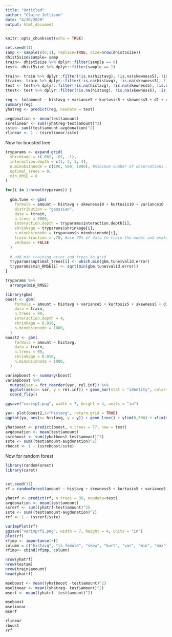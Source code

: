 ```yaml
---
title: "Untitled"
author: "Claire Jellison"
date: "4/30/2020"
output: html_document
---
```


```r
knitr::opts_chunk$set(echo = TRUE)
```


```r
set.seed(11)
samp <- sample(c(0,1), replace=TRUE, size=nrow(dhist5size))
dhist5size$sample= samp
train<- dhist5size %>% dplyr::filter(sample == 0)
test<- dhist5size %>% dplyr::filter(sample == 1)

train<- train %>% dplyr::filter(!is.na(histavg), !is.na(skewness5), !is.na(kurtosis5), !is.na(variance5), !is.na(d1), !is.na(d5), !is.na(is_female))
ttrain<- train %>% dplyr::filter(!is.na(histavg), !is.na(skewness5), !is.na(kurtosis5), !is.na(variance5), !is.na(d1), !is.na(d5), !is.na(gender))
test <- test%>% dplyr::filter(!is.na(histavg), !is.na(skewness5), !is.na(kurtosis5), !is.na(variance5), !is.na(d1), !is.na(d5), !is.na(is_female))
ttest<- test %>% dplyr::filter(!is.na(histavg), !is.na(skewness5), !is.na(kurtosis5), !is.na(variance5), !is.na(d1), !is.na(d5), !is.na(gender))
```

```r
reg <- lm(amount ~ histavg + variance5 + kurtosis5 + skewness5 + d1 + d5 + is_female, data = train)
summary(reg)
yhatreg <- predict(reg, newdata = test)

avgdonation <- mean(test$amount)
ssrelinear <- sum((yhatreg-test$amount)^2)
sste<- sum((test$amount-avgdonation)^2)
rlinear <- 1 - (ssrelinear/sste)

```

Now for boosted tree
```r
tryparams <- expand.grid(
  shrinkage = c(.001, .01, .1),
  interaction.depth = c(1, 2, 3, 4),
  n.minobsinnode = c(100, 500, 1000), #minimum number of observations in node 
  optimal_trees = 0,         
  min_RMSE = 0                   
)

for(i in 1:nrow(tryparams)) {
  
  gbm.tune <- gbm(
    formula = amount ~ histavg + skewness10 + kurtosis10 + variance10 + d1 + d10 + is_female,
    distribution = "gaussian",
    data = ttrain,
    n.trees = 5000,
    interaction.depth = tryparams$interaction.depth[i],
    shrinkage = tryparams$shrinkage[i],
    n.minobsinnode = tryparams$n.minobsinnode[i],
    train.fraction = .70, #use 70% of data to train the model and evaluate on the other 30% 
    verbose = FALSE
  )
  
  # add min training error and trees to grid
  tryparams$optimal_trees[i] <- which.min(gbm.tune$valid.error)
  tryparams$min_RMSE[i] <- sqrt(min(gbm.tune$valid.error))
}

tryparams %>% 
  arrange(min_RMSE) 
```


```r
library(gbm)
boost <- gbm(
    formula = amount ~ histavg + variance5 + kurtosis5 + skewness5 + d1 + d5 + is_female,
    data = train,
    n.trees = 99,
    interaction.depth = 4,
    shrinkage = 0.010,
    n.minobsinnode = 1000,
  )
boost2 <- gbm(
    formula = amount ~ histavg,
    data = train,
    n.trees = 99,
    shrinkage = 0.010,
    n.minobsinnode = 1000,
  )

varimpboost <- summary(boost)
varimpboost %>% 
  mutate(var = fct_reorder(var, rel.inf)) %>%
  ggplot(aes(x= var, y = rel.inf)) + geom_bar(stat = "identity", color="steelblue", fill="white") +
  coord_flip() 

ggsave("varimp1.png", width = 7, height = 4, units = "in")

ya<- plot(boost2,i="histavg", return.grid = TRUE)
ggplot(ya, aes(x= histavg, y = y)) + geom_line() + ylim(0,500) + xlim(0,3000)

```

```r
yhatboost <- predict(boost, n.trees = 77, new = test)
avgdonation <- mean(test$amount)
ssreboost <- sum((yhatboost-test$amount)^2)
sste <- sum((test$amount-avgdonation)^2)
rboost <- 1 - (ssreboost/sste)
```



Now for random forest
```r
library(randomForest)
library(caret)


set.seed(11)
rf = randomForest(amount ~ histavg + skewness5 + kurtosis5 + variance5 + d1 + d5 + is_female, data= train, ntree = 30,  mimportance =TRUE)

yhatrf <- predict(rf, n.trees = 30, newdata=test)
avgdonation <- mean(test$amount)
ssrerf <- sum((yhatrf-test$amount)^2)
sste <- sum((test$amount-avgdonation)^2)
rrf <- 1 - (ssrerf/sste)

varImpPlot(rf)
ggsave("varimprf2.png", width = 7, height = 4, units = "in")
plot(rf)
rfimp <- importance(rf)
column = c("histavg", "is_female", "skew", "kurt", "var", "min", "max")
rfimp<- cbind(rfimp, column)

nrow(yhatrf)
nrow(testam)
nrow(train$amount)
head(yhatrf)
```

```r
mseboost <- mean((yhatboost -test$amount)^2)
mselinear <- mean((yhatreg- test$amount)^2)
mserf <- mean((yhatrf- test$amount)^2)

mseboost
mselinear
mserf

rlinear
rboost 
rrf 
```

